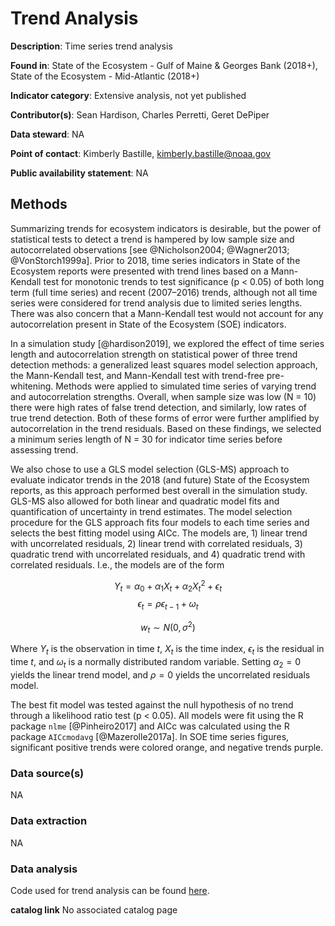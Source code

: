 # Trend Analysis


**Description**: Time series trend analysis

**Found in**: State of the Ecosystem - Gulf of Maine & Georges Bank (2018+), State of the Ecosystem - Mid-Atlantic (2018+)

**Indicator category**: Extensive analysis, not yet published

**Contributor(s)**: Sean Hardison, Charles Perretti, Geret DePiper

**Data steward**: NA

**Point of contact**: Kimberly Bastille, <kimberly.bastille@noaa.gov>

**Public availability statement**: NA


## Methods
Summarizing trends for ecosystem indicators is desirable, but the power of statistical tests to detect a trend is hampered by low sample size and autocorrelated observations [see @Nicholson2004; @Wagner2013; @VonStorch1999a].  Prior to 2018, time series indicators in State of the Ecosystem reports were presented with trend lines based on a Mann-Kendall test for monotonic trends to test significance (p < 0.05) of both long term (full time series) and recent (2007–2016) trends, although not all time series were considered for trend analysis due to limited series lengths. There was also concern that a Mann-Kendall test would not account for any autocorrelation present in State of the Ecosystem (SOE) indicators.

In a simulation study [@hardison2019], we explored the effect of time series length and autocorrelation strength on statistical power of three trend detection methods: a generalized least squares model selection approach, the Mann-Kendall test, and Mann-Kendall test with trend-free pre-whitening. Methods were applied to simulated time series of varying trend and autocorrelation strengths. Overall, when sample size was low (N = 10) there were high rates of false trend detection, and similarly, low rates of true trend detection. Both of these forms of error were further amplified by autocorrelation in the trend residuals. Based on these findings, we selected a minimum series length of N = 30 for indicator time series before assessing trend.

We also chose to use a GLS model selection (GLS-MS) approach to evaluate indicator trends in the 2018 (and future) State of the Ecosystem reports, as this approach performed best overall in the simulation study. GLS-MS also allowed for both linear and quadratic model fits and quantification of uncertainty in trend estimates. The model selection procedure for the GLS approach fits four models to each time series and selects the best fitting model using AICc. The models are, 1) linear trend with uncorrelated residuals, 2) linear trend with correlated residuals, 3) quadratic trend with uncorrelated residuals, and 4) quadratic trend with correlated residuals. I.e., the models are of the form

$$ Y_t = \alpha_0 + \alpha_1X_t + \alpha_2X_t^2 + \epsilon_t$$
$$\epsilon_t = \rho\epsilon_{t-1} + \omega_t$$

$$w_t \sim N(0, \sigma^2)$$

Where $Y_t$ is the observation in time $t$, $X_t$ is the time index, $\epsilon_t$ is the residual in time $t$, and $\omega_t$ is a normally distributed random variable. Setting $\alpha_2 = 0$ yields the linear trend model, and $\rho = 0$ yields the uncorrelated residuals model.

The best fit model was tested against the null hypothesis of no trend through a likelihood ratio test (p < 0.05). All models were fit using the R package `nlme` [@Pinheiro2017] and AICc was calculated using the R package `AICcmodavg` [@Mazerolle2017a]. In SOE time series figures, significant positive trends were colored orange, and negative trends purple. 

### Data source(s)
NA

### Data extraction
NA

### Data analysis

Code used for trend analysis can be found [here](https://github.com/NOAA-EDAB/tech-doc/blob/master/R/stored_scripts/trend_analysis.R).

**catalog link**
No associated catalog page